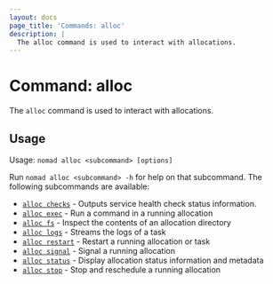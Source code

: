 ```yaml
---
layout: docs
page_title: 'Commands: alloc'
description: |
  The alloc command is used to interact with allocations.
---
```


# Command: alloc

The `alloc` command is used to interact with allocations.

## Usage

Usage: `nomad alloc <subcommand> [options]`

Run `nomad alloc <subcommand> -h` for help on that subcommand. The following
subcommands are available:

- [`alloc checks`][checks] - Outputs service health check status information.
- [`alloc exec`][exec] - Run a command in a running allocation
- [`alloc fs`][fs] - Inspect the contents of an allocation directory
- [`alloc logs`][logs] - Streams the logs of a task
- [`alloc restart`][restart] - Restart a running allocation or task
- [`alloc signal`][signal] - Signal a running allocation
- [`alloc status`][status] - Display allocation status information and metadata
- [`alloc stop`][stop] - Stop and reschedule a running allocation

[checks]: /nomad/docs/commands/alloc/checks 'Outputs service health check status information'
[exec]: /nomad/docs/commands/alloc/exec 'Run a command in a running allocation'
[fs]: /nomad/docs/commands/alloc/fs 'Inspect the contents of an allocation directory'
[logs]: /nomad/docs/commands/alloc/logs 'Streams the logs of a task'
[restart]: /nomad/docs/commands/alloc/restart 'Restart a running allocation or task'
[signal]: /nomad/docs/commands/alloc/signal 'Signal a running allocation'
[status]: /nomad/docs/commands/alloc/status 'Display allocation status information and metadata'
[stop]: /nomad/docs/commands/alloc/stop 'Stop and reschedule a running allocation'
